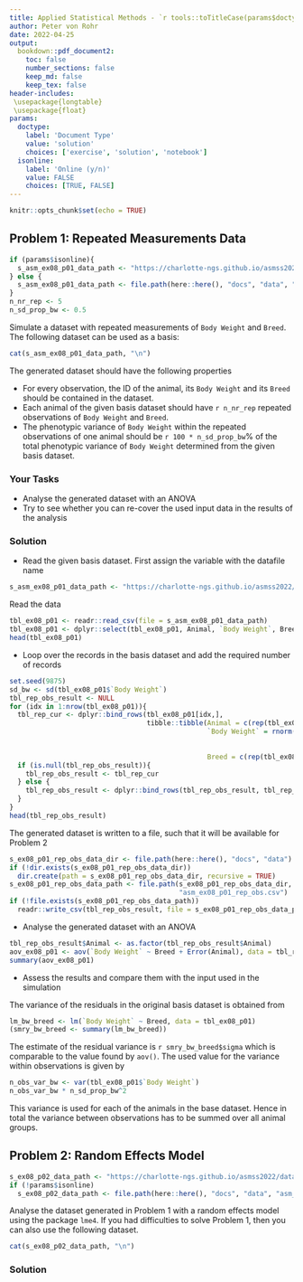 ```yaml
---
title: Applied Statistical Methods - `r tools::toTitleCase(params$doctype)` 8
author: Peter von Rohr
date: 2022-04-25
output:
  bookdown::pdf_document2:
    toc: false
    number_sections: false
    keep_md: false
    keep_tex: false
header-includes:
 \usepackage{longtable}
 \usepackage{float}
params:
  doctype:
    label: 'Document Type'
    value: 'solution'
    choices: ['exercise', 'solution', 'notebook']
  isonline:
    label: 'Online (y/n)'
    value: FALSE
    choices: [TRUE, FALSE]
---
```



```r
knitr::opts_chunk$set(echo = TRUE)
```


## Problem 1: Repeated Measurements Data
```r
if (params$isonline){
  s_asm_ex08_p01_data_path <- "https://charlotte-ngs.github.io/asmss2022/data/asm_bw_flem.csv"
} else {
  s_asm_ex08_p01_data_path <- file.path(here::here(), "docs", "data", "asm_bw_flem.csv")
}
n_nr_rep <- 5
n_sd_prop_bw <- 0.5
```

Simulate a dataset with repeated measurements of `Body Weight` and `Breed`. The following dataset can be used as a basis: 

```r
cat(s_asm_ex08_p01_data_path, "\n")
```

The generated dataset should have the following properties

* For every observation, the ID of the animal, its `Body Weight` and its `Breed` should be contained in the dataset.
* Each animal of the given basis dataset should have `r n_nr_rep` repeated observations of `Body Weight` and `Breed`.
* The phenotypic variance of `Body Weight` within the repeated observations of one animal should be `r 100 * n_sd_prop_bw`% of the total phenotypic variance of `Body Weight` determined from the given basis dataset.


### Your Tasks

* Analyse the generated dataset with an ANOVA
* Try to see whether you can re-cover the used input data in the results of the analysis


<!-- your-solution-start
### Your Solution

* Read the given basis dataset
* Loop over the records in the basis dataset and add the required number of records
* Analyse the generated dataset with an ANOVA
* Assess the results and compare them with the input used in the simulation

---  your-solution-end -->


<!-- master-solution-start -->

### Solution

* Read the given basis dataset. First assign the variable with the datafile name

```r
s_asm_ex08_p01_data_path <- "https://charlotte-ngs.github.io/asmss2022/data/asm_bw_flem.csv"
```

Read the data

```r
tbl_ex08_p01 <- readr::read_csv(file = s_asm_ex08_p01_data_path)
tbl_ex08_p01 <- dplyr::select(tbl_ex08_p01, Animal, `Body Weight`, Breed)
head(tbl_ex08_p01)
```


* Loop over the records in the basis dataset and add the required number of records

```r
set.seed(9875)
sd_bw <- sd(tbl_ex08_p01$`Body Weight`)
tbl_rep_obs_result <- NULL
for (idx in 1:nrow(tbl_ex08_p01)){
  tbl_rep_cur <- dplyr::bind_rows(tbl_ex08_p01[idx,],
                                  tibble::tibble(Animal = c(rep(tbl_ex08_p01$Animal[idx], n_nr_rep - 1)),
                                                 `Body Weight` = rnorm((n_nr_rep-1), 
                                                                       mean = tbl_ex08_p01$`Body Weight`[idx], 
                                                                       sd = n_sd_prop_bw * sd_bw),
                                                 Breed = c(rep(tbl_ex08_p01$Breed[idx], n_nr_rep-1))))
  if (is.null(tbl_rep_obs_result)){
    tbl_rep_obs_result <- tbl_rep_cur
  } else {
    tbl_rep_obs_result <- dplyr::bind_rows(tbl_rep_obs_result, tbl_rep_cur)
  }
}
head(tbl_rep_obs_result)
```

The generated dataset is written to a file, such that it will be available for Problem 2

```r
s_ex08_p01_rep_obs_data_dir <- file.path(here::here(), "docs", "data")
if (!dir.exists(s_ex08_p01_rep_obs_data_dir)) 
  dir.create(path = s_ex08_p01_rep_obs_data_dir, recursive = TRUE)
s_ex08_p01_rep_obs_data_path <- file.path(s_ex08_p01_rep_obs_data_dir, 
                                          "asm_ex08_p01_rep_obs.csv")
if (!file.exists(s_ex08_p01_rep_obs_data_path)) 
  readr::write_csv(tbl_rep_obs_result, file = s_ex08_p01_rep_obs_data_path)
```


* Analyse the generated dataset with an ANOVA

```r
tbl_rep_obs_result$Animal <- as.factor(tbl_rep_obs_result$Animal)
aov_ex08_p01 <- aov(`Body Weight` ~ Breed + Error(Animal), data = tbl_rep_obs_result)
summary(aov_ex08_p01)
```

* Assess the results and compare them with the input used in the simulation

The variance of the residuals in the original basis dataset is obtained from 

```r
lm_bw_breed <- lm(`Body Weight` ~ Breed, data = tbl_ex08_p01)
(smry_bw_breed <- summary(lm_bw_breed))
```

The estimate of the residual variance is `r smry_bw_breed$sigma` which is comparable to the value found by `aov()`. The used value for the variance within observations is given by 

```r
n_obs_var_bw <- var(tbl_ex08_p01$`Body Weight`)
n_obs_var_bw * n_sd_prop_bw^2
```

This variance is used for each of the animals in the base dataset. Hence in total the variance between observations has to be summed over all animal groups.

<!-- master-solution-end -->


## Problem 2: Random Effects Model
```r
s_ex08_p02_data_path <- "https://charlotte-ngs.github.io/asmss2022/data/asm_ex08_p01_rep_obs.csv"
if (!params$isonline)
  s_ex08_p02_data_path <- file.path(here::here(), "docs", "data", "asm_ex08_p01_rep_obs.csv")
```

Analyse the dataset generated in Problem 1 with a random effects model using the package `lme4`. If you had difficulties to solve Problem 1, then you can also use the following dataset.

```r
cat(s_ex08_p02_data_path, "\n")
```


<!-- your-solution-start
### Your Solution

* Read generated dataset from Problem 1
* Analyse the data using `lme4::lmer()`

---  your-solution-end -->


<!-- master-solution-start -->

### Solution

<!-- master-solution-end -->


